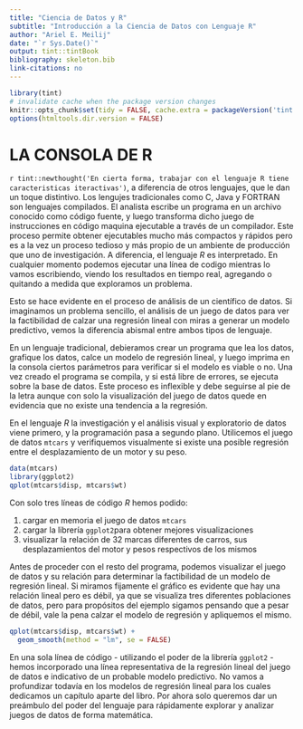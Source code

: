 ```yaml
---
title: "Ciencia de Datos y R"
subtitle: "Introducción a la Ciencia de Datos con Lenguaje R"
author: "Ariel E. Meilij"
date: "`r Sys.Date()`"
output: tint::tintBook
bibliography: skeleton.bib
link-citations: no
---
```


```r
library(tint)
# invalidate cache when the package version changes
knitr::opts_chunk$set(tidy = FALSE, cache.extra = packageVersion('tint'))
options(htmltools.dir.version = FALSE)
```

# LA CONSOLA DE R
`r tint::newthought('En cierta forma, trabajar con el lenguaje R tiene caracteristicas iteractivas')`, a diferencia de otros lenguajes, que le dan un toque distintivo. Los lengujes tradicionales como C, Java y FORTRAN son lenguajes compilados. El analista escribe un programa en un archivo conocido como código fuente, y luego transforma dicho juego de instrucciones en código maquina ejecutable a través de un compilador. Este proceso permite obtener ejecutables mucho más compactos y rápidos pero es a la vez un proceso tedioso y más propio de un ambiente de producción que uno de investigación. A diferencia, el lenguaje _R_ es interpretado. En cualquier momento podemos ejecutar una línea de codigo mientras lo vamos escribiendo, viendo los resultados en tiempo real, agregando o quitando a medida que exploramos un problema. 

Esto se hace evidente en el proceso de análisis de un científico de datos. Si imaginamos un problema sencillo, el análisis de un juego de datos para ver la factibilidad de calzar una regresión lineal con miras a generar un modelo predictivo, vemos la diferencia abismal entre ambos tipos de lenguaje.

En un lenguaje tradicional, debieramos crear un programa que lea los datos, grafique los datos, calce un modelo de regresión lineal, y luego imprima en la consola ciertos parámetros para verificar si el modelo es viable o no. Una vez creado el programa se compila, y si está libre de errores, se ejecuta sobre la base de datos. Este proceso es inflexible y debe seguirse al pie de la letra aunque con solo la visualización del juego de datos quede en evidencia que no existe una tendencia a la regresión. 

En el lenguaje _R_ la investigación y el análisis visual y exploratorio de datos viene primero, y la programación pasa a segundo plano. Utilicemos el juego de datos `mtcars` y verifiquemos visualmente si existe una posible regresión entre el desplazamiento de un motor y su peso.

```r
data(mtcars)
library(ggplot2)
qplot(mtcars$disp, mtcars$wt)
```

Con solo tres líneas de código _R_ hemos podido:

1. cargar en memoria el juego de datos `mtcars`
2. cargar la librería `ggplot2`para obtener mejores visualizaciones
2. visualizar la relación de 32 marcas diferentes de carros, sus desplazamientos del motor y pesos respectivos de los mismos

Antes de proceder con el resto del programa, podemos visualizar el juego de datos y su relación para determinar la factibilidad de un modelo de regresión lineal. Si miramos fijamente el gráfico es evidente que hay una relación lineal pero es débil, ya que se visualiza tres diferentes poblaciones de datos, pero para propósitos del ejemplo sigamos pensando que a pesar de débil, vale la pena calzar el modelo de regresión y apliquemos el mismo. 

```r
qplot(mtcars$disp, mtcars$wt) + 
  geom_smooth(method = "lm", se = FALSE)
```

En una sola línea de código - utilizando el poder de la librería `ggplot2` - hemos incorporado una línea representativa de la regresión lineal del juego de datos e indicativo de un probable modelo predictivo. No vamos a profundizar todavía en los modelos de regresión lineal para los cuales dedicamos un capítulo aparte del libro. Por ahora solo queremos dar un preámbulo del poder del lenguaje para rápidamente explorar y analizar juegos de datos de forma matemática. 





